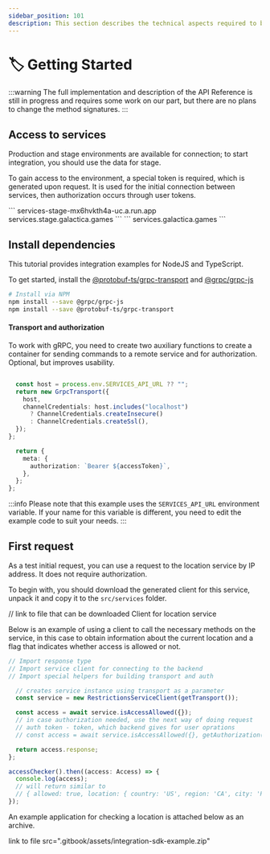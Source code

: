 ```yaml
---
sidebar_position: 101
description: This section describes the technical aspects required to begin integration.
---
```



# 🏷️ Getting Started

:::warning
The full implementation and description of the API Reference is still in progress and requires some work on our part, but there are no plans to change the method signatures.
:::

## Access to services

Production and stage environments are available for connection; to start integration, you should use the data for stage.

To gain access to the environment, a special token is required, which is generated upon request. It is used for the initial connection between services, then authorization occurs through user tokens.

<Tabs>
  <TabItem value="stage" label="Stage" default>
    ``` services-stage-mx6hvkth4a-uc.a.run.app services.stage.galactica.games
    ```
  </TabItem>
  <TabItem value="Production" label="Production" default>
    ``` services.galactica.games ```
  </TabItem>
</Tabs>

## Install dependencies

This tutorial provides integration examples for NodeJS and TypeScript.

To get started, install the [@protobuf-ts/grpc-transport](https://www.npmjs.com/package/@protobuf-ts/grpc-transport) and [@grpc/grpc-js](https://www.npmjs.com/package/@grpc/grpc-js)

```bash
# Install via NPM
npm install --save @grpc/grpc-js
npm install --save @protobuf-ts/grpc-transport
```

#### Transport and authorization

To work with gRPC, you need to create two auxiliary functions to create a container for sending commands to a remote service and for authorization. Optional, but improves usability.

```typescript

  const host = process.env.SERVICES_API_URL ?? "";
  return new GrpcTransport({
    host,
    channelCredentials: host.includes("localhost")
      ? ChannelCredentials.createInsecure()
      : ChannelCredentials.createSsl(),
  });
};

  return {
    meta: {
      authorization: `Bearer ${accessToken}`,
    },
  };
};
```

:::info
Please note that this example uses the `SERVICES_API_URL` environment variable. If your name for this variable is different, you need to edit the example code to suit your needs.
:::

## First request

As a test initial request, you can use a request to the location service by IP address. It does not require authorization.

To begin with, you should download the generated client for this service, unpack it and copy it to the `src/services` folder.

// link to file that can be downloaded
Client for location service

Below is an example of using a client to call the necessary methods on the service, in this case to obtain information about the current location and a flag that indicates whether access is allowed or not.

```typescript
// Import response type
// Import service client for connecting to the backend
// Import special helpers for building transport and auth

  // creates service instance using transport as a parameter
  const service = new RestrictionsServiceClient(getTransport());

  const access = await service.isAccessAllowed({});
  // in case authorization needed, use the next way of doing request
  // auth token - token, which backend gives for user oprations
  // const access = await service.isAccessAllowed({}, getAuthorization('auth token'));

  return access.response;
};

accessChecker().then((access: Access) => {
  console.log(access);
  // will return similar to
  // { allowed: true, location: { country: 'US', region: 'CA', city: 'Palo Alto' } }
});
```

An example application for checking a location is attached below as an archive.

link to file
src=".gitbook/assets/integration-sdk-example.zip"
